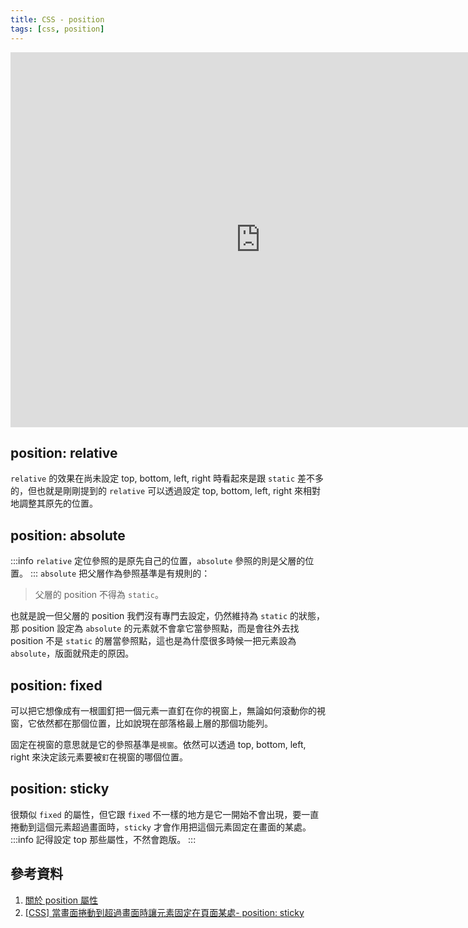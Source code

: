 ```yaml
---
title: CSS - position
tags: [css, position]
---
```

<iframe width="800" height="600" title="[CSS] - position" src="https://codepen.io/ChungYingHo/embed/qBGZRzx?default-tab=html%2Cresult" frameborder="no" loading="lazy" allowtransparency="true" allowfullscreen="true">
  See the Pen <a href="https://codepen.io/ChungYingHo/pen/qBGZRzx">
  [CSS] - position</a> by ChungYingHo (<a href="https://codepen.io/ChungYingHo">@ChungYingHo</a>)
  on <a href="https://codepen.io">CodePen</a>.
</iframe>

## position: relative
`relative` 的效果在尚未設定 top, bottom, left, right 時看起來是跟 `static` 差不多的，但也就是剛剛提到的 `relative` 可以透過設定 top, bottom, left, right 來相對地調整其原先的位置。

## position: absolute
:::info
`relative` 定位參照的是原先自己的位置，`absolute` 參照的則是父層的位置。
:::
`absolute` 把父層作為參照基準是有規則的：
>父層的 position 不得為 `static`。

也就是說一但父層的 position 我們沒有專門去設定，仍然維持為 `static` 的狀態，那 position 設定為 `absolute` 的元素就不會拿它當參照點，而是會往外去找 position 不是 `static` 的層當參照點，這也是為什麼很多時候一把元素設為 `absolute`，版面就飛走的原因。

## position: fixed
可以把它想像成有一根圖釘把一個元素一直釘在你的視窗上，無論如何滾動你的視窗，它依然都在那個位置，比如說現在部落格最上層的那個功能列。

固定在視窗的意思就是它的參照基準是`視窗`。依然可以透過 top, bottom, left, right 來決定該元素要被`釘`在視窗的哪個位置。

## position: sticky
很類似 `fixed` 的屬性，但它跟 `fixed` 不一樣的地方是它一開始不會出現，要一直捲動到這個元素超過畫面時，`sticky` 才會作用把這個元素固定在畫面的某處。
:::info
記得設定 top 那些屬性，不然會跑版。
:::

## 參考資料
1. [關於 position 屬性](https://zh-tw.learnlayout.com/position.html)
2. [[CSS] 當畫面捲動到超過畫面時讓元素固定在頁面某處- position: sticky](https://tools.wingzero.tw/article/sn/251)